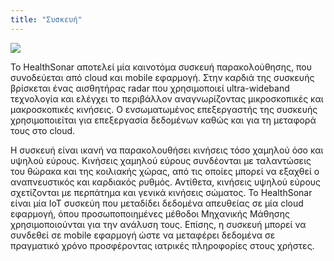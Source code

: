 ```yaml
---
title: "Συσκευή"
---
```


![](/assets/images/exhibited_device.jpg)

Το HealthSonar αποτελεί μία καινοτόμα συσκευή παρακολούθησης, που συνοδεύεται από cloud και mobile εφαρμογή.
Στην καρδιά της συσκευής βρίσκεται ένας αισθητήρας radar που χρησιμοποιεί ultra-wideband τεχνολογία και ελέγχει το περιβάλλον αναγνωρίζοντας μικροσκοπικές και μακροσκοπικές κινήσεις.
Ο ενσωματωμένος επεξεργαστής της συσκευής χρησιμοποιείται για επεξεργασία δεδομένων καθώς και για τη μεταφορά τους στο cloud.

Η συσκευή είναι ικανή να παρακολουθήσει κινήσεις τόσο χαμηλού όσο και υψηλού εύρους.
Κινήσεις χαμηλού εύρους συνδέονται με ταλαντώσεις του θώρακα και της κοιλιακής χώρας, από τις οποίες μπορεί να εξαχθεί ο αναπνευστικός και καρδιακός ρυθμός.
Αντίθετα, κινήσεις υψηλού εύρους σχετίζονται με περπάτημα και γενικά κινήσεις σώματος.
Το HealthSonar είναι μία IoT συσκεύη που μεταδίδει δεδομένα απευθείας σε μία cloud εφαρμογή, όπου προσωποποιημένες μέθοδοι Μηχανικής Μάθησης χρησιμοποιούνται για την ανάλυση τους.
Επίσης, η συσκευή μπορεί να συνδεθεί σε mobile εφαρμογή ώστε να μεταφέρει δεδομένα σε πραγματικό χρόνο προσφέροντας ιατρικές πληροφορίες στους χρήστες.
